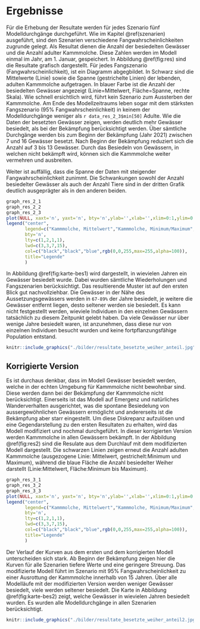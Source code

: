 # Ergebnisse {#ergebnisse}
Für die Erhebung der Resultate werden für jedes Szenario fünf Modelldurchgänge durchgeführt. Wie im Kapitel \@ref(szenarien) ausgeführt, sind den Szenarien verschiedene Fangwahrscheinlichkeiten zugrunde gelegt. Als Resultat dienen die Anzahl der besiedelten Gewässer und die Anzahl adulter Kammmolche. Diese Zahlen werden im Modell einmal im Jahr, am 1. Januar, gespeichert. In Abbildung \@ref(fig:res) sind die Resultate grafisch dargestellt. Für jedes Fangszenario (Fangwahrscheinlichkeit), ist ein Diagramm abgegbildet. In Schwarz sind die Mittelwerte (Linie) sowie die Spanne (gestrichelte Linien) der lebenden, adulten Kammmolche aufgetragen. In blauer Farbe ist die Anzahl der besiedelten Gewässer angezeigt (Linie=Mittelwert, Fläche=Spanne, rechte Skala).
Wie schnell ersichtlich wird, führt kein Szenario zum Aussterben der Kammmolche. Am Ende des Modellzeitraums leben sogar mit dem stärksten Fangszenario (95% Fangwahrscheinlichkeit) in keinem der Modelldurchgänge weniger als `r data_res_2_3$min[50]` Adulte. Wie die Daten der besetzten Gewässer zeigen, werden deutlich mehr Gewässer besiedelt, als bei der Bekämpfung berücksichtigt werden. Über sämtliche Durchgänge werden bis zum Beginn der Bekämpfung (Jahr 2021) zwischen 7 und 16 Gewässer besetzt. Nach Beginn der Bekämpfung reduziert sich die Anzahl auf 3 bis 13 Gewässer. Durch das Besiedeln von Gewässern, in welchen nicht bekämpft wird, können sich die Kammmolche weiter vermehren und ausbreiten.

Weiter ist auffällig, dass die Spanne der Daten mit steigender Fangwahrscheinlichkeit zunimmt. Die Schwankungen sowohl der Anzahl besiedelter Gewässer als auch der Anzahl Tiere sind in der dritten Grafik deutlich ausgeprägter als in den anderen beiden.

```r
graph_res_2_1
graph_res_2_2
graph_res_2_3
plot(NULL, xaxt='n', yaxt='n', bty='n',ylab='',xlab='',xlim=0:1,ylim=0:1)
legend("center",
       legend=c("Kammmolche, Mittelwert","Kammmolche, Minimum/Maximum","Besetzte Gewässer, Mittelwert","Besetzte Gewässer, Minimum/Maximum"),
       bty='n',
       lty=c(1,2,1,1),
       lwd=c(3,3,7,15),
       col=c("black","black","blue",rgb(0,0,255,max=255,alpha=100)),
       title="Legende"
       )

```


In Abbildung \@ref(fig:karte-bes1) wird dargestellt, in wievielen Jahren ein Gewässer besiedelt wurde. Dabei wurden sämtliche Wiederholungen und Fangszenarien berücksichtigt. Das resultierende Muster ist auf den ersten Blick gut nachvollziehbar. Die Gewässer in der Nähe des Aussetzungsgewässers werden in `67-89%` der Jahre besiedelt, je weitere die Gewässer entfernt liegen, desto seltener werden sie besiedelt. Es kann nicht festgestellt werden, wieviele Individuen in den einzelnen Gewässern tatsächlich zu diesem Zeitpunkt gelebt haben. Da viele Gewässer nur über wenige Jahre besiedelt waren, ist anzunehmen, dass diese nur von einzelnen Individuen besucht wurden und keine fortpflanzungsfähige Population entstand.


```r
knitr::include_graphics("./bilder/resultate_besetzte_weiher_anteil.jpg")
```


## Korrigierte Version
Es ist durchaus denkbar, dass im Modell Gewässer besiedelt werden, welche in der echten Umgebung für Kammmolche nicht bewohnbar sind. Diese werden dann bei der Bekämpfung der Kammmolche nicht berücksichtigt. Einerseits ist das Modell auf Emergenz und natürliches Wanderverhalten ausgerichtet, was die spontane Besiedelung von aussergewöhnlichen Gewässern ermöglicht und andererseits ist die Bekämpfung aber starr eingestellt. Um diese Diskrepanz aufzulösen und eine Gegendarstellung zu den ersten Resultaten zu erhalten, wird das Modell modifiziert und nochmal durchgeführt. In dieser korrigierten Version werden Kammmolche in allen Gewässern bekämpft. In der Abbildung \@ref(fig:res2) sind die Resulate aus dem Durchlauf mit dem modifizierten Modell dargestellt. Die schwarzen Linien zeigen erneut die Anzahl adulten Kammmolche (ausgezogene Linie: Mittelwert, gestrichelt:Minimum und Maximum), während die blaue Fläche die Anzahl besiedelter Weiher darstellt (Linie:Mittelwert, Fläche:Minimum bis Maximum).


```r
graph_res_3_1
graph_res_3_2
graph_res_3_3
plot(NULL, xaxt='n', yaxt='n', bty='n',ylab='',xlab='',xlim=0:1,ylim=0:1)
legend("center",
       legend=c("Kammmolche, Mittelwert","Kammmolche, Minimum/Maximum","Besetzte Gewässer, Mittelwert","Besetzte Gewässer, Minimum/Maximum"),
       bty='n',
       lty=c(1,2,1,1),
       lwd=c(3,3,7,15),
       col=c("black","black","blue",rgb(0,0,255,max=255,alpha=100)),
       title="Legende"
       )

```

Der Verlauf der Kurven aus dem ersten und dem korrigierten Modell unterscheiden sich stark. Ab Beginn der Bekämpfung zeigen hier die Kurven für alle Szenarien tiefere Werte und eine geringere Streuung. Das modifizierte Modell führt im Szenario mit 95% Fangwahrscheinlichkeit zu einer Ausrottung der Kammmolche innerhalb von 15 Jahren.
Über alle Modelläufe mit der modifizierten Version werden weniger Gewässer besiedelt, viele werden seltener besiedelt. Die Karte in Abbildung \@ref(fig:karte-bes2) zeigt, welche Gewässer in wievielen Jahren besiedelt wurden. Es wurden alle Modelldurchgänge in allen Szenarien berücksichtigt.

```r
knitr::include_graphics("./bilder/resultate_besetzte_weiher_anteil2.jpg")
```
